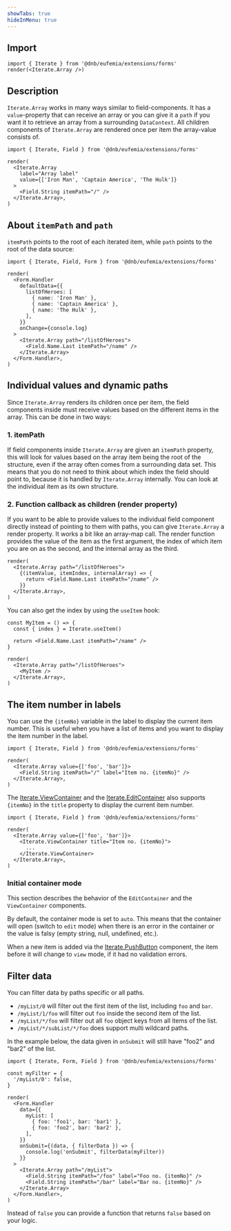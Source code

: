 ```yaml
---
showTabs: true
hideInMenu: true
---
```


## Import

```tsx
import { Iterate } from '@dnb/eufemia/extensions/forms'
render(<Iterate.Array />)
```

## Description

`Iterate.Array` works in many ways similar to field-components. It has a `value`-property that can receive an array or you can give it a `path` if you want it to retrieve an array from a surrounding `DataContext`. All children components of `Iterate.Array` are rendered once per item the array-value consists of.

```tsx
import { Iterate, Field } from '@dnb/eufemia/extensions/forms'

render(
  <Iterate.Array
    label="Array label"
    value={['Iron Man', 'Captain America', 'The Hulk']}
  >
    <Field.String itemPath="/" />
  </Iterate.Array>,
)
```

## About `itemPath` and `path`

`itemPath` points to the root of each iterated item, while `path`
points to the root of the data source:

```tsx
import { Iterate, Field, Form } from '@dnb/eufemia/extensions/forms'

render(
  <Form.Handler
    defaultData={{
      listOfHeroes: [
        { name: 'Iron Man' },
        { name: 'Captain America' },
        { name: 'The Hulk' },
      ],
    }}
    onChange={console.log}
  >
    <Iterate.Array path="/listOfHeroes">
      <Field.Name.Last itemPath="/name" />
    </Iterate.Array>
  </Form.Handler>,
)
```

## Individual values and dynamic paths

Since `Iterate.Array` renders its children once per item, the field components inside must receive values based on the different items in the array. This can be done in two ways:

### 1. itemPath

If field components inside `Iterate.Array` are given an `itemPath` property, this will look for values based on the array item being the root of the structure, even if the array often comes from a surrounding data set. This means that you do not need to think about which index the field should point to, because it is handled by `Iterate.Array` internally. You can look at the individual item as its own structure.

### 2. Function callback as children (render property)

If you want to be able to provide values to the individual field component directly instead of pointing to them with paths, you can give `Iterate.Array` a render property. It works a bit like an array-map call. The render function provides the value of the item as the first argument, the index of which item you are on as the second, and the internal array as the third.

```tsx
render(
  <Iterate.Array path="/listOfHeroes">
    {(itemValue, itemIndex, internalArray) => {
      return <Field.Name.Last itemPath="/name" />
    }}
  </Iterate.Array>,
)
```

You can also get the index by using the `useItem` hook:

```tsx
const MyItem = () => {
  const { index } = Iterate.useItem()

  return <Field.Name.Last itemPath="/name" />
}

render(
  <Iterate.Array path="/listOfHeroes">
    <MyItem />
  </Iterate.Array>,
)
```

## The item number in labels

You can use the `{itemNo}` variable in the label to display the current item number. This is useful when you have a list of items and you want to display the item number in the label.

```tsx
import { Iterate, Field } from '@dnb/eufemia/extensions/forms'

render(
  <Iterate.Array value={['foo', 'bar']}>
    <Field.String itemPath="/" label="Item no. {itemNo}" />
  </Iterate.Array>,
)
```

The [Iterate.ViewContainer](/uilib/extensions/forms/Iterate/ViewContainer) and the [Iterate.EditContainer](/uilib/extensions/forms/Iterate/EditContainer) also supports `{itemNo}` in the `title` property to display the current item number.

```tsx
import { Iterate, Field } from '@dnb/eufemia/extensions/forms'

render(
  <Iterate.Array value={['foo', 'bar']}>
    <Iterate.ViewContainer title="Item no. {itemNo}">
      ...
    </Iterate.ViewContainer>
  </Iterate.Array>,
)
```

### Initial container mode

This section describes the behavior of the `EditContainer` and the `ViewContainer` components.

By default, the container mode is set to `auto`. This means that the container will open (switch to `edit` mode) when there is an error in the container or the value is falsy (empty string, null, undefined, etc.).

When a new item is added via the [Iterate.PushButton](/uilib/extensions/forms/Iterate/PushButton/) component, the item before it will change to `view` mode, if it had no validation errors.

## Filter data

You can filter data by paths specific or all paths.

- `/myList/0` will filter out the first item of the list, including `foo` and `bar`.
- `/myList/1/foo` will filter out `foo` inside the second item of the list.
- `/myList/*/foo` will filter out all `foo` object keys from all items of the list.
- `/myList/*/subList/*/foo` does support multi wildcard paths.

In the example below, the data given in `onSubmit` will still have "foo2" and "bar2" of the list.

```tsx
import { Iterate, Form, Field } from '@dnb/eufemia/extensions/forms'

const myFilter = {
  '/myList/0': false,
}

render(
  <Form.Handler
    data={{
      myList: [
        { foo: 'foo1', bar: 'bar1' },
        { foo: 'foo2', bar: 'bar2' },
      ],
    }}
    onSubmit={(data, { filterData }) => {
      console.log('onSubmit', filterData(myFilter))
    }}
  >
    <Iterate.Array path="/myList">
      <Field.String itemPath="/foo" label="Foo no. {itemNo}" />
      <Field.String itemPath="/bar" label="Bar no. {itemNo}" />
    </Iterate.Array>
  </Form.Handler>,
)
```

Instead of `false` you can provide a function that returns `false` based on your logic.
